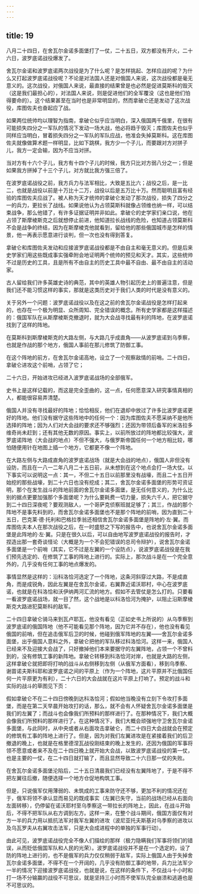 ```yaml
---
---
---
```

title: 19
---





八月二十四日，在舍瓦尔金诺多面堡打了一仗，二十五日，双方都没有开火，二十六日，波罗底诺战役爆发了。

舍瓦尔金诺和波罗底诺两次战役是为了什么呢？是怎样挑起、怎样应战的呢？为什么又打起波罗底诺战役呢？不论是对法国人还是对俄国人来说，这次战役都是毫无意义的。这次战役，对俄国人来说，最直接的结果曾是也必然是促进莫斯科的毁灭（这是我们最担心的），对法国人来说，则是促进他们的全军覆没（这也是他们怕得要命的）。这个结果甚至在当时也是非常明显的，然而拿破仑还是发动了这次战役，库图佐夫也奋起应了战。

如果两位统帅均以理智为指南，拿破仑似乎应当明白，深入俄国两千俄里，在很有可能损失四分之一军队的情况下发动一场大战，他必将趋于毁灭；库图佐夫也似乎同样应当明白，冒着损失四分之一军队的军队应战，他准会失掉莫斯科。这在库图佐夫就像做算术题一样明显，比如下跳棋，我方少一个子儿，而要跟对方对拼子儿，我方一定会输，因为不应当对拼。

当对方有十六个子儿，我方有十四个子儿的时候，我方只比对方弱八分之一；但是如果我方拼掉了十三个子儿，对方就比我方强三倍了。

在波罗底诺战役之前，我方兵力与法军相比，大致是五比六；战役之后，是一比二，也就是战役以前是十万比十二万，战役以后是五万比十万。然而聪明且富有经验的库图佐夫应战了。被人称为天才统帅的拿破仑发动了那次战役，损失了四分之一的兵力，更拉长了战线。如果说他认为占领莫斯科就像占领维也纳一样，可以结束战争，那么他错了，有许多证据证明并非如此。拿破仑的史学家们亲口说，他在占领了斯摩棱斯克之后就想停止前进，他知道拉长战线的危险，也知道占领莫斯科不会是战争的终结，因为在斯摩棱克他就看到，留给他的那些俄国城市是怎样的情景，他一再表示愿意进行谈判，但一次也没有得到答复。

拿破仑和库图佐夫发动和应接波罗底诺战役都是不由自主和毫无意义的。但是后来史学家们用这些既成事实强牵附会地证明两个统帅的预见和天才。其实，这些统帅不过是历史的工具，且是所有不由自主的历史工具中最不自由、最不由自主的活动家。

古人留给我们许多英雄史诗的典范，其中的英雄人物引起历史上的普遍注意，但是我们还不能习惯这样的事实，那就是这类历史对于我们人类的时代是没有意义的。

关于另外一个问题：波罗底诺战役以及在这之前的舍瓦尔金诺战役是怎样打起来的，也存在一个极为明显、众所周知、完全错误的概念。所有史学家都是这样描述的：俄国军队在从斯摩棱斯克撤退时，就为大会战寻找最有利的阵地，在波罗底诺找到了这样的阵地。

在莫斯科到斯摩棱斯克的大路左侧，与大路几乎成直角——从波罗底诺到乌季察，也就是作战的那个地方，俄国人事前在那儿修筑了防御工事。

在这个阵地的前方，在舍瓦尔金诺高地，设立了一个观察敌情的前哨。二十四日，拿破仑进攻这个前哨，占领了它；

二十六日，开始进攻已经进入波罗底诺战场的全部俄军。

史书上是这样记载的，而这是完全歪曲的，这一点，任何愿意深入研究事情真相的人，都能很容易弄清楚。

俄国人并没有寻找最好的阵地；恰恰相反，他们在退却中放过了许多比波罗底诺更好的阵地。他们没有据守这些阵地中的任何一个：因为库图佐夫不愿采纳不是他所选择的阵地；因为人们对大会战的要求还不够强烈；还因为带领后备军的米洛拉多维奇尚未赶到；还有其他无数的原因。事实上，以前所放过的阵地都比较强大，波罗底诺阵地（大会战的地点）不但不强大，与俄罗斯帝国任何一个地方相比较，哪怕随便用针在地图上插一个地方，它都更不像一个阵地。

在大路左侧与大路成直角的波罗底诺战场（就是大会战的地点），俄国人非但没有设防，而且在一八一二年八月二十五日前，从未想到在这个地点会打一场大仗。以下事实可以说明这一点：其一，不但二十五日以前那里没有战壕，而且二十五日开始挖的那些战壕，到二十六日也没有挖成；其二，舍瓦尔金诺多面堡的形势可资证明，那个在发生战斗的阵地前面的舍瓦尔金诺多面堡，是无任何意义的，为什么比别的据点更要加强那个多面堡呢？为什么要耗费一切力量，损失六千人，把它据守到二十四日深夜呢？要观测敌人，一个哥萨克侦察班就足够了；其三，作战的那个阵地不是事先料到的，而舍瓦尔金诺多面堡也不是那个阵地的前哨，因为直到二十五日，巴克莱·德·托利和巴格拉季翁还相信舍瓦尔金诺多面堡是阵地的·左·翼。而库图佐夫本人在那次战役之后，在一时盛怒之下写的报告中，也说舍瓦尔金诺多面堡是此阵地的·左·翼。只是在很久以后，可以自由地写波罗底诺战役的报告时，才捏造出那一套奇谈怪论（大概是为一个不会犯错误的总司令辩护），说舍瓦尔金诺多面堡是一个前哨（其实，它不过是左翼的一个设防点），说波罗底诺战役是在我们预先选定的、在修筑了工事的阵地上进行的。实际上，那次战斗是在一个完全意外的，几乎没有任何工事的地点爆发的。

事情显然是这样的：沿科洛恰河选定了一个阵地，这条河斜穿过大路，不是成直角，而是成锐角，因此左翼是在舍瓦尔金诺，右翼靠近诺沃耶村，中心在波罗底诺，也就是在科洛恰和沃伊纳两河汇流的地方。假如不去管仗是怎么打的。只要看一看波罗底诺战场，就一目了然，这个战地是以科洛恰河为掩护，以阻止沿斯摩棱斯克大路进犯莫斯科的敌军。

二十四日拿破仑骑马来到瓦卢耶瓦，他没有看见（正如史书上所说的）从乌季察到波罗底诺的俄国阵地（他不可能看见那个阵地，因为它并不存在），他也没有看见俄国的前哨，但在追击俄军后卫的时候，他碰到俄军阵地的左翼——舍瓦尔金诺多面堡，出乎俄国人意料之外，拿破仑把他的军队移过科洛恰河。这样一来，俄国人已经来不及迎接大会战了，只好撤掉他们本来要据守的左翼阵地，占领一个不曾料到的，没有修筑工事的新阵地。拿破仑转移到科洛恰河对岸，也就是大路的左侧，这样拿破仑就把即将打响的战斗从右侧移到左侧（从俄军方面看），移到乌季察、谢苗诺夫斯科耶和波罗底诺之间的平原上（作为一个阵地，这片平原并不比俄国任何一片平原更为有利），二十六日的大会战就在这片平原上打响了。预定的战斗和实际的战斗的草图见下页：

假如拿破仑不在二十四日傍晚到达科洛恰河；假如他当晚没有立刻下令攻打多面堡，而是在第二天早晨开始攻打的话，那么，就不会有人怀疑舍瓦尔金诺多面堡是我们的左翼了；而战斗也会像我们所预料的那样进行了。在那种情况下，我们大概会像我们所预料的那样进行了。在这种情况下，我们大概会顽强地守卫舍瓦尔金诺多面堡，与此同时，从中央或者从右面攻击拿破仑，而二十四日大会战就会在预定的修筑有工事的阵地上进行了。但是，因为对我们左翼进攻是在紧接着我们的后卫撤退的晚上，也就是在格里德涅瓦战役刚结束的晚上发生的，还因为俄国的军事将领不愿意或者来不及在二十四日晚上就开始大会战，以致波罗底诺战役的第一仗，也是主要的一仗，在二十四日就打输了，而且显然导致二十六日那一仗的失败。

在舍瓦尔金诺多面堡沦陷后，二十五日清晨我们已经没有左翼阵地了，于是不得不把左翼往后撤，随便选择一个地方仓促地构筑工事。

但是，只说俄军仅用薄弱的、未筑成的工事来防守还不够，更加不利的情况还在于，俄军将领不承认显而易见的既成事实（左翼已失守，当前的战场已经从右面向左面转移），仍停留在诺沃耶村至乌季察这一带拉长的阵地上，因此，在战斗开始后，不得不把军队从右方调到左方。这样一来，在整个战斗期间，俄国方面仅有对方一半的兵力用以抵抗法军对我军左翼的进攻（波尼亚托夫斯基对乌季察的进攻以及乌瓦罗夫从右翼攻击法军，只是大会成进程中的单独的军事行动）。

由此可见，波罗底诺战役完全不像人们描绘的那样（极力隐瞒我们军事将领们的错误，从而贬低俄国军队和人民的光荣）。波罗底诺战役并不是在一个选定的，设了防的阵地上进行的，也不是俄军的兵力仅仅稍弱于敌军，实际上俄国人由于失掉舍瓦尔金诺多面堡，不得不在一个开阔的，几乎没有防御工事的地带，兵力比法军少一半的情况下迎接波罗底诺战役，也就是说，在这样的条件下，不仅战斗十小时和打一场不分输赢的战役不可思议，就是坚持三小时而不使军队完全崩溃和逃遁也是不可思议的。